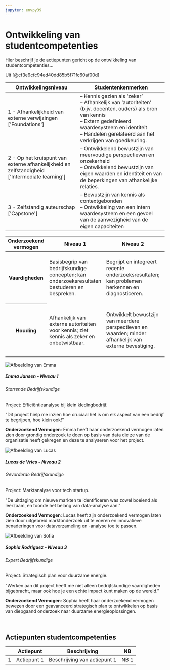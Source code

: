 ```yaml
---
jupyter: envpy39
---
```


# Ontwikkeling van studentcompetenties

Hier beschrijf je de actiepunten gericht op de ontwikkeling van studentcompetenties...

Uit [@cf3e9cfc94ed40dd85b5f71fc60af00d]

```{=html}
<table class="table table-striped">
    <thead>
      <tr>
        <th scope="col">Ontwikkelingsniveau</th>
        <th scope="col">Studentenkenmerken</th>
      </tr>
    </thead>
    <tbody>
      <tr>
        <td>1 - Afhankelijkheid van externe verwijzingen <br>['Foundations']</td>
        <td>
          – Kennis gezien als ‘zeker’<br>
          – Afhankelijk van ‘autoriteiten’ (bijv. docenten, ouders) als bron van kennis<br>
          – Extern gedefinieerd waardesysteem en identiteit<br>
          – Handelen gerelateerd aan het verkrijgen van goedkeuring.
        </td>
      </tr>
      <tr>
        <td>2 - Op het kruispunt van externe afhankelijkheid en zelfstandigheid <br>['Intermediate learning']</td>
        <td>
          – Ontwikkelend bewustzijn van meervoudige perspectieven en onzekerheid<br>
          – Ontwikkelend bewustzijn van eigen waarden en identiteit en van de beperkingen van afhankelijke relaties.
        </td>
      </tr>
      <tr>
        <td>3 - Zelfstandig auteurschap <br>['Capstone']</td>
        <td>
          – Bewustzijn van kennis als contextgebonden<br>
          – Ontwikkeling van een intern waardesysteem en een gevoel van de aanwezigheid van de eigen capaciteiten
        </td>
      </tr>
    </tbody>
  </table>
```


```{=html}
<table class="table table-bordered">
    <thead>
      <tr>
        <th scope="col">Onderzoekend vermogen</th>
        <th scope="col">Niveau 1</th>
        <th scope="col">Niveau 2</th>
        <th scope="col">Niveau 3</th>
      </tr>
    </thead>
    <tbody>
      <tr>
        <th scope="row">Vaardigheden</th>
        <td>Basisbegrip van bedrijfskundige concepten; kan onderzoeksresultaten bestuderen en bespreken.</td>
        <td>Begrijpt en integreert recente onderzoeksresultaten; kan problemen herkennen en diagnosticeren.</td>
        <td>Voert zelfstandig onderzoek uit en past kennis toe om complexe problemen op te lossen; kan reflecteren op en evalueren van onderzoeksprocessen.</td>
      </tr>
      <tr>
        <th scope="row">Houding</th>
        <td>Afhankelijk van externe autoriteiten voor kennis; ziet kennis als zeker en onbetwistbaar.</td>
        <td>Ontwikkelt bewustzijn van meerdere perspectieven en waarden; minder afhankelijk van externe bevestiging.</td>
        <td>Zelfstandig in waardensysteem en kennisopvatting; bewust van kennis als contextgebonden en in staat tot authentieke, wederkerige relaties.</td>
      </tr>
    </tbody>
  </table>
```


```{=html}
<div class="row">

        <!-- Niveau 1 Card -->
        <div class="col-md-4">
            <div class="card h-100">
                <img class="card-img-top" src="images/emma.png" alt="Afbeelding van Emma">
                <div class="card-body">
                    <h5 class="card-title">Emma Jansen - Niveau 1</h5>
                    <h6 class="card-subtitle mb-2 text-muted">Startende Bedrijfskundige</h6>
                    <p class="card-text">Project: Efficiëntieanalyse bij klein kledingbedrijf.</p>
                    <p class="font-italic">"Dit project hielp me inzien hoe cruciaal het is om elk aspect van een bedrijf te begrijpen, hoe klein ook!"</p>
                    <p><strong>Onderzoekend Vermogen</strong>: Emma heeft haar onderzoekend vermogen laten zien door grondig onderzoek te doen op basis van data die ze van de organisatie heeft gekregen en deze te analyseren voor het project.</p>
                </div>
            </div>
        </div>

        <!-- Niveau 2 Card -->
        <div class="col-md-4">
            <div class="card h-100">
                <img class="card-img-top" src="images/lucas.png" alt="Afbeelding van Lucas">
                <div class="card-body">
                    <h5 class="card-title">Lucas de Vries - Niveau 2</h5>
                    <h6 class="card-subtitle mb-2 text-muted">Gevorderde Bedrijfskundige</h6>
                    <p class="card-text">Project: Marktanalyse voor tech startup.</p>
                    <p class="font-italic">"De uitdaging om nieuwe markten te identificeren was zowel boeiend als leerzaam, en toonde het belang van data-analyse aan."</p>
                    <p><strong>Onderzoekend Vermogen</strong>: Lucas heeft zijn onderzoekend vermogen laten zien door uitgebreid marktonderzoek uit te voeren en innovatieve benaderingen voor dataverzameling en -analyse toe te passen.</p>
                </div>
            </div>
        </div>

        <!-- Niveau 3 Card -->
        <div class="col-md-4">
            <div class="card h-100">
                <img class="card-img-top" src="images/sophia.png" alt="Afbeelding van Sofia">
                <div class="card-body">
                    <h5 class="card-title">Sophia Rodriguez - Niveau 3</h5>
                    <h6 class="card-subtitle mb-2 text-muted">Expert Bedrijfskundige</h6>
                    <p class="card-text">Project: Strategisch plan voor duurzame energie.</p>
                    <p class="font-italic">"Werken aan dit project heeft me niet alleen bedrijfskundige vaardigheden bijgebracht, maar ook hoe je een echte impact kunt maken op de wereld."</p>
                    <p><strong>Onderzoekend Vermogen</strong>: Sophia heeft haar onderzoekend vermogen bewezen door een geavanceerd strategisch plan te ontwikkelen op basis van diepgaand onderzoek naar duurzame energieoplossingen.</p>
                </div>
            </div>
        </div>
    </div>
    <br>
```
## Actiepunten studentcompetenties

|     | Actiepunt   | Beschrijving                 | NB   |
|-----|-------------|------------------------------|------|
| 1   | Actiepunt 1 | Beschrijving van actiepunt 1 | NB 1 |
